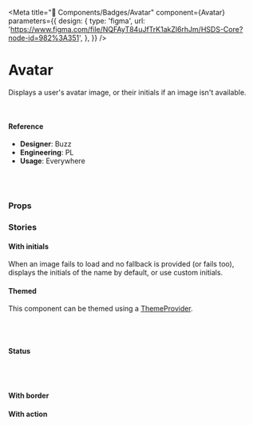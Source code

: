 
<Meta
  title="🧬 Components/Badges/Avatar"
  component={Avatar}
  parameters={{
    design: {
      type: 'figma',
      url:
        'https://www.figma.com/file/NQFAyT84uJfTrK1akZl6rhJm/HSDS-Core?node-id=982%3A351',
    },
  }}
/>

# Avatar

Displays a user's avatar image, or their initials if an image isn't available.

<Preview>
  <Story name="default">
    <Avatar
      name={AvatarSpec.generate().name}
      image={AvatarSpec.generate().image}
    />
    <br />
    <Avatar
      name={AvatarSpec.generate().name}
      image={AvatarSpec.generate().image}
    />
  </Story>
</Preview>

#### Reference

- **Designer**: Buzz
- **Engineering**: PL
- **Usage**: Everywhere

<br />
<br />

### Props

<Props of={Avatar} />

### Stories

#### With initials

When an image fails to load and no fallback is provided (or fails too), displays the initials of the name by default, or use custom initials.

<Preview>
  <Story name="With initials">
    <Avatar name={AvatarSpec.generate().name} image="https://notfound" />
  </Story>
</Preview>

#### Themed

This component can be themed using a [ThemeProvider](../styled).

<Preview>
  <Story name="Themed">
    <ThemeProvider theme={{ brandColor: { brandColor: 'red' } }}>
      <Avatar name={AvatarSpec.generate().name} image="https://notfound" />
    </ThemeProvider>
    <br />
    <ThemeProvider theme={{ brandColor: { brandColor: 'green' } }}>
      <Avatar name={AvatarSpec.generate().name} image="https://notfound" />
    </ThemeProvider>
    <br />
    <ThemeProvider theme={{ brandColor: { brandColor: 'blue' } }}>
      <Avatar name={AvatarSpec.generate().name} image="https://notfound" />
    </ThemeProvider>
  </Story>
</Preview>

#### Status

<Preview>
  <Story name="Status">
    <div style={{ background: 'dodgerblue', padding: 20 }}>
      <Flexy just="left">
        <Avatar
          borderColor="dodgerblue"
          name={AvatarSpec.generate().name}
          image={AvatarSpec.generate().image}
          status="online"
          shape="square"
          showStatusBorderColor
          size="lg"
        />
        <Avatar
          borderColor="dodgerblue"
          image={AvatarSpec.generate().image}
          name={AvatarSpec.generate().name}
          outerBorderColor="white"
          showStatusBorderColor
          size="lg"
          status="offline"
        />
        <Avatar
          borderColor="dodgerblue"
          name={AvatarSpec.generate().name}
          image={AvatarSpec.generate().image}
          shape="rounded"
          showStatusBorderColor
          status="busy"
          size="lg"
        />
      </Flexy>
      <br />
      <Flexy just="left">
        <Avatar
          borderColor="dodgerblue"
          name={AvatarSpec.generate().name}
          image={AvatarSpec.generate().image}
          showStatusBorderColor
          status="online"
          shape="square"
        />
        <Avatar
          borderColor="dodgerblue"
          name={AvatarSpec.generate().name}
          image={AvatarSpec.generate().image}
          showStatusBorderColor
          status="offline"
        />
        <Avatar
          borderColor="dodgerblue"
          name={AvatarSpec.generate().name}
          image={AvatarSpec.generate().image}
          shape="rounded"
          showStatusBorderColor
          status="busy"
        />
      </Flexy>
      <br />
      <Flexy just="left">
        <Avatar
          borderColor="dodgerblue"
          name={AvatarSpec.generate().name}
          image={AvatarSpec.generate().image}
          showStatusBorderColor
          status="online"
          shape="square"
          size="sm"
        />
        <Avatar
          borderColor="dodgerblue"
          name={AvatarSpec.generate().name}
          image={AvatarSpec.generate().image}
          showStatusBorderColor
          status="offline"
          size="sm"
        />
        <Avatar
          borderColor="dodgerblue"
          name={AvatarSpec.generate().name}
          image={AvatarSpec.generate().image}
          shape="rounded"
          showStatusBorderColor
          status="busy"
          size="sm"
        />
      </Flexy>
    </div>
  </Story>
</Preview>

#### With border

<Preview>
  <Story name="With border">
    <div style={{ background: 'orangered', padding: 20 }}>
      <Avatar
        borderColor="orangered"
        outerBorderColor="white"
        name={AvatarSpec.generate().name}
        showStatusBorderColor
        size="lg"
        status="online"
      />
    </div>
  </Story>
</Preview>

#### With action

<Preview>
  <Story name="With action">
    <Avatar
      name={AvatarSpec.generate().name}
      image={AvatarSpec.generate().image}
      active={boolean('Is Active', false)}
      actionable={boolean('Actionable', true)}
      animateActionBorder={boolean('Animate', false)}
      actionIcon={select('Icon', ['trash', 'plus-large', 'hyphen'], 'trash')}
      actionIconSize={select(
        'Icon Size',
        ['12', '16', '18', '24', '32', '48', '52'],
        '24'
      )}
      size={select(
        'Avatar Size',
        ['lg', 'md', 'smmd', 'sm', 'xs', 'xxs'],
        'lg'
      )}
      shape={select('Shape', ['circle', 'square', 'rounded'], 'circle')}
      onActionClick={action('handle click action')}
      fallbackImage="https://d33v4339jhl8k0.cloudfront.net/customer-avatar/01.png"
    />
  </Story>
</Preview>
